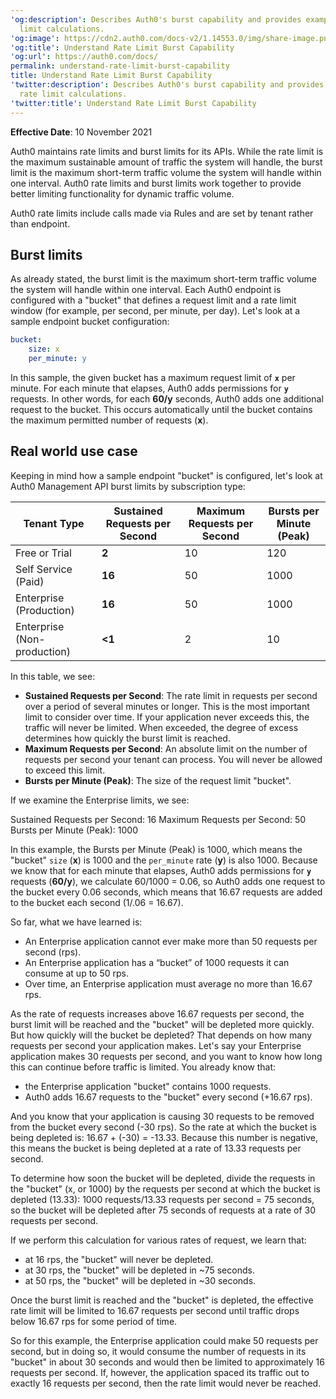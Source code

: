 ---
'og:description': Describes Auth0's burst capability and provides examples of rate
  limit calculations.
'og:image': https://cdn2.auth0.com/docs-v2/1.14553.0/img/share-image.png
'og:title': Understand Rate Limit Burst Capability
'og:url': https://auth0.com/docs/
permalink: understand-rate-limit-burst-capability
title: Understand Rate Limit Burst Capability
'twitter:description': Describes Auth0's burst capability and provides examples of
  rate limit calculations.
'twitter:title': Understand Rate Limit Burst Capability
---
**Effective Date**: 10 November 2021

Auth0 maintains rate limits and burst limits for its APIs. While the rate limit is the maximum sustainable amount of traffic the system will handle, the burst limit is the maximum short-term traffic volume the system will handle within one interval. Auth0 rate limits and burst limits work together to provide better limiting functionality for dynamic traffic volume.

Auth0 rate limits include calls made via Rules and are set by tenant rather than endpoint.

## Burst limits

As already stated, the burst limit is the maximum short-term traffic volume the system will handle within one interval. Each Auth0 endpoint is configured with a "bucket" that defines a request limit and a rate limit window (for example, per second, per minute, per day). Let's look at a sample endpoint bucket configuration:

```yaml lines
bucket:
    size: x
    per_minute: y
```






In this sample, the given bucket has a maximum request limit of **`x`** per minute. For each minute that elapses, Auth0 adds permissions for **`y`** requests. In other words, for each **60/y** seconds, Auth0 adds one additional request to the bucket. This occurs automatically until the bucket contains the maximum permitted number of requests (**x**).

## Real world use case

Keeping in mind how a sample endpoint "bucket" is configured, let's look at Auth0 <Tooltip tip="Management API: A product to allow customers to perform administrative tasks." cta="View Glossary" href="/docs/glossary?term=Management+API">Management API</Tooltip> burst limits by subscription type:

<table class="table"><thead>
<tr>
<th>Tenant Type</th>
<th>Sustained Requests per Second</th>
<th>Maximum Requests per Second</th>
<th>Bursts per Minute (Peak)</th>
</tr>
</thead>
<tbody>
<tr>
<td>Free or Trial</td>
<td><strong>2</strong></td>
<td>10</td>
<td>120</td>
</tr>
<tr>
<td>Self Service (Paid)</td>
<td><strong>16</strong></td>
<td>50</td>
<td>1000</td>
</tr>
<tr>
<td>Enterprise (Production)</td>
<td><strong>16</strong></td>
<td>50</td>
<td>1000</td>
</tr>
<tr>
<td>Enterprise (Non-production)</td>
<td><strong>&lt;1</strong></td>
<td>2</td>
<td>10</td>
</tr>
</tbody>
</table>

In this table, we see:

* **Sustained Requests per Second**: The rate limit in requests per second over a period of several minutes or longer. This is the most important limit to consider over time. If your application never exceeds this, the traffic will never be limited. When exceeded, the degree of excess determines how quickly the burst limit is reached.
* **Maximum Requests per Second**: An absolute limit on the number of requests per second your tenant can process. You will never be allowed to exceed this limit.
* **Bursts per Minute (Peak)**: The size of the request limit "bucket".

If we examine the Enterprise limits, we see:

Sustained Requests per Second: 16
Maximum Requests per Second: 50
Bursts per Minute (Peak): 1000

In this example, the Bursts per Minute (Peak) is 1000, which means the "bucket" `size` (**x**) is 1000 and the `per_minute` rate (**y**) is also 1000. Because we know that for each minute that elapses, Auth0 adds permissions for **`y`** requests (**60/y**), we calculate 60/1000 = 0.06, so Auth0 adds one request to the bucket every 0.06 seconds, which means that 16.67 requests are added to the bucket each second (1/.06 = 16.67).

So far, what we have learned is:

* An Enterprise application cannot ever make more than 50 requests per second (rps).
* An Enterprise application has a “bucket” of 1000 requests it can consume at up to 50 rps.
* Over time, an Enterprise application must average no more than 16.67 rps.

As the rate of requests increases above 16.67 requests per second, the burst limit will be reached and the "bucket" will be depleted more quickly. But how quickly will the bucket be depleted? That depends on how many requests per second your application makes.
Let's say your Enterprise application makes 30 requests per second, and you want to know how long this can continue before traffic is limited. You already know that:

* the Enterprise application "bucket" contains 1000 requests.
* Auth0 adds 16.67 requests to the "bucket" every second (+16.67 rps).

And you know that your application is causing 30 requests to be removed from the bucket every second (-30 rps). So the rate at which the bucket is being depleted is: 16.67 + (-30) = -13.33. Because this number is negative, this means the bucket is being depleted at a rate of 13.33 requests per second.

To determine how soon the bucket will be depleted, divide the requests in the "bucket" (x, or 1000) by the requests per second at which the bucket is depleted (13.33): 1000 requests/13.33 requests per second = 75 seconds, so the bucket will be depleted after 75 seconds of requests at a rate of 30 requests per second.

If we perform this calculation for various rates of request, we learn that:

* at 16 rps, the "bucket" will never be depleted.
* at 30 rps, the "bucket" will be depleted in ~75 seconds.
* at 50 rps, the "bucket" will be depleted in ~30 seconds.

Once the burst limit is reached and the "bucket" is depleted, the effective rate limit will be limited to 16.67 requests per second until traffic drops below 16.67 rps for some period of time.

So for this example, the Enterprise application could make 50 requests per second, but in doing so, it would consume the number of requests in its "bucket" in about 30 seconds and would then be limited to approximately 16 requests per second. If, however, the application spaced its traffic out to exactly 16 requests per second, then the rate limit would never be reached.